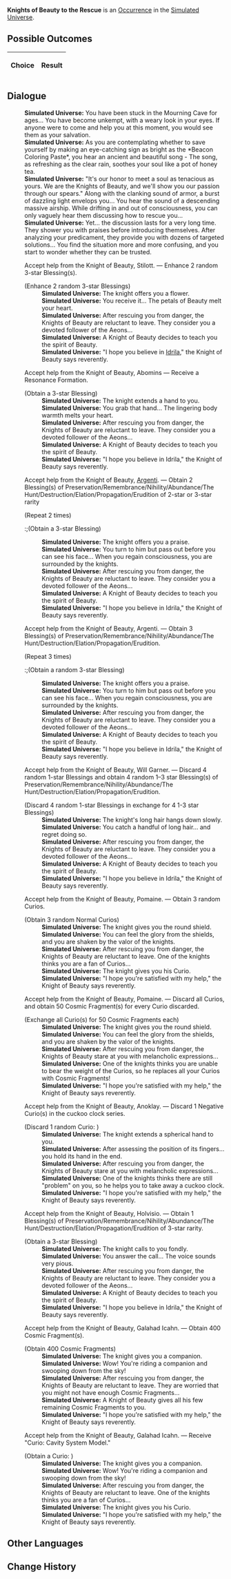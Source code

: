 {{Simulated Universe Event Infobox
|title         = Knights of Beauty to the Rescue
|image         = Random Event 1.png
|type          =
|domains_su    = Occurrence
|domains_ext   = Occurrence
|domains_swarm = 
|domains_gng   = 
|requirements  =
|prev          = 
|next          = 
|indexRewards  =
|characters    = Argenti;Idrila
}}
'''Knights of Beauty to the Rescue''' is an [[Simulated Universe/Occurrence|Occurrence]] in the [[Simulated Universe]].

==Possible Outcomes==
{| class="article-table"
!Choice
!Result

|}

<!--
==Gameplay Notes==

-->
==Dialogue==
{{Dialogue Start}}
:'''Simulated Universe:''' You have been stuck in the Mourning Cave for ages... You have become unkempt, with a weary look in your eyes. If anyone were to come and help you at this moment, you would see them as your salvation.
:'''Simulated Universe:''' As you are contemplating whether to save yourself by making an eye-catching sign as bright as the *Beacon Coloring Paste*, you hear an ancient and beautiful song - The song, as refreshing as the clear rain, soothes your soul like a pot of honey tea.
:'''Simulated Universe:''' "It's our honor to meet a soul as tenacious as yours. We are the Knights of Beauty, and we'll show you our passion through our spears." Along with the clanking sound of armor, a burst of dazzling light envelops you... You hear the sound of a descending massive airship. While drifting in and out of consciousness, you can only vaguely hear them discussing how to rescue you...
:'''Simulated Universe:''' Yet... the discussion lasts for a very long time. They shower you with praises before introducing themselves. After analyzing your predicament, they provide you with dozens of targeted solutions... You find the situation more and more confusing, and you start to wonder whether they can be trusted.
:{{DIcon|Star}} Accept help from the Knight of Beauty, Stilott. &mdash; Enhance 2 random 3-star Blessing(s).
:;(Enhance 2 random 3-star Blessings)
::'''Simulated Universe:''' The knight offers you a flower.
::'''Simulated Universe:''' You receive it... The petals of Beauty melt your heart.
::'''Simulated Universe:''' After rescuing you from danger, the Knights of Beauty are reluctant to leave. They consider you a devoted follower of the Aeons...
::'''Simulated Universe:''' A Knight of Beauty decides to teach you the spirit of Beauty.
::'''Simulated Universe:''' "I hope you believe in [[Idrila]]," the Knight of Beauty says reverently.
:{{DIcon|Star}} Accept help from the Knight of Beauty, Abomins &mdash; Receive a Resonance Formation.
:;(Obtain a 3-star Blessing)
::'''Simulated Universe:''' The knight extends a hand to you.
::'''Simulated Universe:''' You grab that hand... The lingering body warmth melts your heart.
::'''Simulated Universe:''' After rescuing you from danger, the Knights of Beauty are reluctant to leave. They consider you a devoted follower of the Aeons...
::'''Simulated Universe:''' A Knight of Beauty decides to teach you the spirit of Beauty.
::'''Simulated Universe:''' "I hope you believe in Idrila," the Knight of Beauty says reverently.
:{{DIcon|Star}} Accept help from the Knight of Beauty, [[Argenti]]. &mdash; Obtain 2 Blessing(s) of Preservation/Remembrance/Nihility/Abundance/The Hunt/Destruction/Elation/Propagation/Erudition of 2-star or 3-star rarity
:;(Repeat 2 times)
::;(Obtain a 3-star Blessing)
::'''Simulated Universe:''' The knight offers you a praise.
::'''Simulated Universe:''' You turn to him but pass out before you can see his face... When you regain consciousness, you are surrounded by the knights.
::'''Simulated Universe:''' After rescuing you from danger, the Knights of Beauty are reluctant to leave. They consider you a devoted follower of the Aeons...
::'''Simulated Universe:''' A Knight of Beauty decides to teach you the spirit of Beauty.
::'''Simulated Universe:''' "I hope you believe in Idrila," the Knight of Beauty says reverently.
:{{DIcon|Star}} Accept help from the Knight of Beauty, Argenti. &mdash; Obtain 3 Blessing(s) of Preservation/Remembrance/Nihility/Abundance/The Hunt/Destruction/Elation/Propagation/Erudition.
:;(Repeat 3 times)
::;(Obtain a random 3-star Blessing)
::'''Simulated Universe:''' The knight offers you a praise.
::'''Simulated Universe:''' You turn to him but pass out before you can see his face... When you regain consciousness, you are surrounded by the knights.
::'''Simulated Universe:''' After rescuing you from danger, the Knights of Beauty are reluctant to leave. They consider you a devoted follower of the Aeons...
::'''Simulated Universe:''' A Knight of Beauty decides to teach you the spirit of Beauty.
::'''Simulated Universe:''' "I hope you believe in Idrila," the Knight of Beauty says reverently.
:{{DIcon|Star}} Accept help from the Knight of Beauty, Will Garner. &mdash; Discard 4 random 1-star Blessings and obtain 4 random 1–3 star Blessing(s) of Preservation/Remembrance/Nihility/Abundance/The Hunt/Destruction/Elation/Propagation/Erudition.
:;(Discard 4 random 1-star Blessings in exchange for 4 1-3 star Blessings)
::'''Simulated Universe:''' The knight's long hair hangs down slowly.
::'''Simulated Universe:''' You catch a handful of long hair... and regret doing so.
::'''Simulated Universe:''' After rescuing you from danger, the Knights of Beauty are reluctant to leave. They consider you a devoted follower of the Aeons...
::'''Simulated Universe:''' A Knight of Beauty decides to teach you the spirit of Beauty.
::'''Simulated Universe:''' "I hope you believe in Idrila," the Knight of Beauty says reverently.
:{{DIcon|Star}} Accept help from the Knight of Beauty, Pomaine. &mdash; Obtain 3 random Curios.
:;(Obtain 3 random Normal Curios)
::'''Simulated Universe:''' The knight gives you the round shield.
::'''Simulated Universe:''' You can feel the glory from the shields, and you are shaken by the valor of the knights.
::'''Simulated Universe:''' After rescuing you from danger, the Knights of Beauty are reluctant to leave. One of the knights thinks you are a fan of Curios...
::'''Simulated Universe:''' The knight gives you his Curio.
::'''Simulated Universe:''' "I hope you're satisfied with my help," the Knight of Beauty says reverently.
:{{DIcon|Star}} Accept help from the Knight of Beauty, Pomaine. &mdash; Discard all Curios, and obtain 50 Cosmic Fragment(s) for every Curio discarded.
:;(Exchange all Curio(s) for 50 Cosmic Fragments each)
::'''Simulated Universe:''' The knight gives you the round shield.
::'''Simulated Universe:''' You can feel the glory from the shields, and you are shaken by the valor of the knights.
::'''Simulated Universe:''' After rescuing you from danger, the Knights of Beauty stare at you with melancholic expressions...
::'''Simulated Universe:''' One of the knights thinks you are unable to bear the weight of the Curios, so he replaces all your Curios with Cosmic Fragments!
::'''Simulated Universe:''' "I hope you're satisfied with my help," the Knight of Beauty says reverently.
:{{DIcon|Star}} Accept help from the Knight of Beauty, Anoklay. &mdash; Discard 1 Negative Curio(s) in the cuckoo clock series.
:;(Discard 1 random Curio<nowiki>:</nowiki> {{Item|Cavity System Model|20|type=Curio|link=Simulated_Universe/Curio#Cavity_System_Model}})
::'''Simulated Universe:''' The knight extends a spherical hand to you.
::'''Simulated Universe:''' After assessing the position of its fingers... you hold its hand in the end.
::'''Simulated Universe:''' After rescuing you from danger, the Knights of Beauty stare at you with melancholic expressions...
::'''Simulated Universe:''' One of the knights thinks there are still "problem" on you, so he helps you to take away a cuckoo clock.
::'''Simulated Universe:''' "I hope you're satisfied with my help," the Knight of Beauty says reverently.
:{{DIcon|Star}} Accept help from the Knight of Beauty, Holvisio. &mdash; Obtain 1 Blessing(s) of Preservation/Remembrance/Nihility/Abundance/The Hunt/Destruction/Elation/Propagation/Erudition of 3-star rarity.
:;(Obtain a 3-star Blessing)
::'''Simulated Universe:''' The knight calls to you fondly.
::'''Simulated Universe:''' You answer the call... The voice sounds very pious.
::'''Simulated Universe:''' After rescuing you from danger, the Knights of Beauty are reluctant to leave. They consider you a devoted follower of the Aeons...
::'''Simulated Universe:''' A Knight of Beauty decides to teach you the spirit of Beauty.
::'''Simulated Universe:''' "I hope you believe in Idrila," the Knight of Beauty says reverently.
:{{DIcon|Star}} Accept help from the Knight of Beauty, Galahad Icahn. &mdash; Obtain 400 Cosmic Fragment(s).
:;(Obtain 400 Cosmic Fragments)
::'''Simulated Universe:''' The knight gives you a companion.
::'''Simulated Universe:''' Wow! You're riding a companion and swooping down from the sky!
::'''Simulated Universe:''' After rescuing you from danger, the Knights of Beauty are reluctant to leave. They are worried that you might not have enough Cosmic Fragments...
::'''Simulated Universe:''' A Knight of Beauty gives all his few remaining Cosmic Fragments to you.
::'''Simulated Universe:''' "I hope you're satisfied with my help," the Knight of Beauty says reverently.
:{{DIcon|Star}} Accept help from the Knight of Beauty, Galahad Icahn. &mdash; Receive "Curio: Cavity System Model."
:;(Obtain a Curio<nowiki>:</nowiki> {{tx}}<!--ID: 31113-->)
::'''Simulated Universe:''' The knight gives you a companion.
::'''Simulated Universe:''' Wow! You're riding a companion and swooping down from the sky!
::'''Simulated Universe:''' After rescuing you from danger, the Knights of Beauty are reluctant to leave. One of the knights thinks you are a fan of Curios...
::'''Simulated Universe:''' The knight gives you his Curio.
::'''Simulated Universe:''' "I hope you're satisfied with my help," the Knight of Beauty says reverently.
{{Dialogue End}}

==Other Languages==
{{Other Languages
|en   = Knights of Beauty to the Rescue
|zhs  = 纯美骑士的帮助
|zht  = 純美騎士的幫助
|ja   = {{Rubi|純美|じゅんび}}の{{Rubi|騎士|きし}}の{{Rubi|助|たす}}け
|ko   = 미(美)의 기사의 도움
|es   = Caballeros de la Belleza al rescate
|fr   = Chevaliers de la Beauté à la rescousse
|ru   = Рыцари Красоты спешат на помощь
|th   = ความช่วยเหลือจากอัศวินแห่งความงาม
|vi   = Sự Giúp Đỡ Của Kỵ Sĩ Đẹp Thuần Khiết
|de   = Hilfe von den Rittern der Schönheit
|id   = Bantuan Knight of Beauty
|pt   = Cavaleiros da Beleza ao Resgate
}}

==Change History==
{{Change History|<!--unknown-->}}
